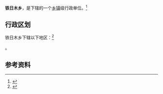 {{中国乡级行政区|65/31/29/200/000}}

'''铁日木乡'''，是{{PRC admin/fullname|65/31/29/200/000|3}}下辖的一个[[乡镇|乡镇]]级行政单位。<ref>{{PRC admin/ref sgc|{{PRC admin/parent|65/31/29/200/000}}}}</ref>

== 行政区划 ==

铁日木乡下辖以下地区：<ref>{{PRC admin/ref sgc|65/31/29/200/000}}</ref>

{{PRC admin/children|65/31/29/200/000}}。

== 参考资料 ==

{{reflist}}

{{行政区划小作品}}
{{PRC admin/navcat|65/31/29/200/000}}